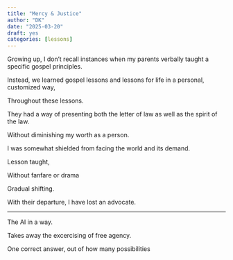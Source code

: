 ```yaml
---
title: "Mercy & Justice"
author: "DK"
date: "2025-03-20"
draft: yes
categories: [lessons]
---
```


Growing up, I don't recall instances when my parents verbally taught a specific gospel principles.

Instead, we learned gospel lessons and lessons for life in a personal, customized way,

Throughout these lessons.

They had a way of presenting both the letter of law as well as the spirit of the law.

Without diminishing my worth as a person.

I was somewhat shielded from facing the world and its demand.

Lesson taught,

Without fanfare or drama

Gradual shifting.

With their departure, I have lost an advocate.

------------------------------------------------------------------------

The AI in a way.

Takes away the excercising of free agency.

One correct answer, out of how many possibilities
